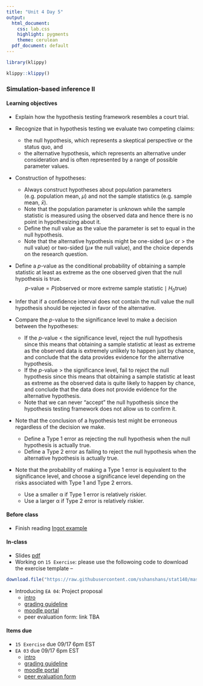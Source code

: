 ```yaml
---
title: "Unit 4 Day 5"
output: 
  html_document:
    css: lab.css
    highlight: pygments
    theme: cerulean
  pdf_document: default
---
```

```r
library(klippy)
```

```r
klippy::klippy()
```

### Simulation-based inference II 

#### Learning objectives 
* Explain how the hypothesis testing framework resembles a court trial.
* Recognize that in hypothesis testing we evaluate two competing claims:
    * the null hypothesis, which represents a skeptical perspective or the status quo, and
    * the alternative hypothesis, which represents an alternative under consideration and is often represented by a range of possible parameter values.
* Construction of hypotheses:
    * Always construct hypotheses about population parameters (e.g. population mean, $\mu$) and not the sample statistics (e.g. sample mean, $\bar{x}$). 
    * Note that the population parameter is unknown while the sample statistic is measured using the observed data and hence there is no point in hypothesizing about it. 
    * Define the null value as the value the parameter is set to equal in the null hypothesis.
    * Note that the alternative hypothesis might be one-sided ($\mu <$ or $>$ the null value) or two-sided ($\mu \neq$ the null value), and the choice depends on the research question.
* Define a $p$-value as the conditional probability of obtaining a sample statistic at least as extreme as the one observed given that the null hypothesis is true. 
$$ p\text{-value} = P(\text{observed or more extreme sample statistic} \mid H_0 \text{true}) $$
* Infer that if a confidence interval does not contain the null value the null hypothesis should be rejected in favor of the alternative.

* Compare the $p$-value to the significance level to make a decision between the hypotheses:
    * If the $p$-value < the significance level, reject the null hypothesis since this means that obtaining a sample statistic at least as extreme as the observed data is extremely unlikely to happen just by chance, and conclude that the data provides evidence for the alternative hypothesis.
    * If the $p$-value > the significance level, fail to reject the null hypothesis since this means that obtaining a sample statistic at least as extreme as the observed data is quite likely to happen by chance, and conclude that the data does not provide evidence for the alternative hypothesis.
    * Note that we can never “accept” the null hypothesis since the hypothesis testing framework does not allow us to confirm it.
* Note that the conclusion of a hypothesis test might be erroneous regardless of the decision we make.
    * Define a Type 1 error as rejecting the null hypothesis when the null hypothesis is actually true.
    * Define a Type 2 error as failing to reject the null hypothesis when the alternative hypothesis is actually true.
* Note that the probability of making a Type 1 error is equivalent to the significance level, and choose a significance level depending on the risks associated with Type 1 and Type 2 errors.
    * Use a smaller α if Type 1 error is relatively riskier.
    * Use a larger α if Type 2 error is relatively riskier.

#### Before class
* Finish reading [Ingot example](https://sshanshans.github.io/stat140/reading/u4d5.html)

#### In-class
* Slides [pdf](http://sshanshans.github.io/stat140/slides/u4d5.pdf)
* Working on `15 Exercise`: please use the followoing code to download the exercise template --
```r
download.file("https://raw.githubusercontent.com/sshanshans/stat140/master/docs/labs/u4d5/15Exercise.Rmd", destfile = "Ex15.Rmd")
```
* Introducing `EA 04`: Project proposal
  * [intro](https://sshanshans.github.io/stat140/eas/04/intro)
  * [grading guideline](https://docs.google.com/spreadsheets/d/1Wuk9FIaxYv3M-u7di6K13S_gnMhgbPA_Mqrtz7b3eso/edit?usp=sharing)
  * [moodle portal](https://moodle.mtholyoke.edu/mod/assign/view.php?id=568956)
  * peer evaluation form: link TBA

#### Items due
* `15 Exercise` due 09/17 6pm EST
* `EA 03` due 09/17 6pm EST
  * [intro](https://sshanshans.github.io/stat140/eas/03/intro)
  * [grading guideline](https://sshanshans.github.io/stat140/eas/03/grading.pdf)
  * [moodle portal](https://moodle.mtholyoke.edu/mod/assign/view.php?id=566087)
  * [peer evaluation form]( https://forms.gle/BKggBgTB1Bji7Liv8)